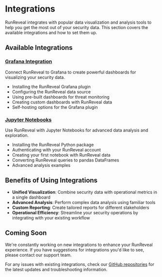 # Integrations

RunReveal integrates with popular data visualization and analysis tools to help you get the most out of your security data. This section covers the available integrations and how to set them up.

## Available Integrations

### [Grafana Integration](./integrations/grafana)

Connect RunReveal to Grafana to create powerful dashboards for visualizing your security data.

- Installing the RunReveal Grafana plugin
- Configuring the RunReveal data source
- Using pre-built dashboards for threat monitoring
- Creating custom dashboards with RunReveal data
- Self-hosting options for the Grafana plugin

### [Jupyter Notebooks](./integrations/jupyter)

Use RunReveal with Jupyter Notebooks for advanced data analysis and exploration.

- Installing the RunReveal Python package
- Authenticating with your RunReveal account
- Creating your first notebook with RunReveal data
- Converting RunReveal queries to pandas DataFrames
- Advanced analysis examples

## Benefits of Using Integrations

- **Unified Visualization**: Combine security data with operational metrics in a single dashboard
- **Advanced Analysis**: Perform complex data analysis using familiar tools
- **Custom Reporting**: Create tailored reports for different stakeholders
- **Operational Efficiency**: Streamline your security operations by integrating with your existing workflow

## Coming Soon

We're constantly working on new integrations to enhance your RunReveal experience. If you have suggestions for integrations you'd like to see, please contact our support team.

For any issues with existing integrations, check our [GitHub repositories](https://github.com/runreveal) for the latest updates and troubleshooting information.